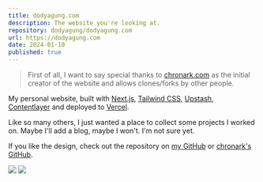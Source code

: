 ```yaml
---
title: dodyagung.com
description: The website you're looking at.
repository: dodyagung/dodyagung.com
url: https://dodyagung.com
date: 2024-01-10
published: true
---
```


> First of all, I want to say special thanks to [chronark.com](https://chronark.com) as the initial creator of the website and allows clones/forks by other people.

My personal website, built with [Next.js](https://nextjs.org), [Tailwind CSS](https://tailwindcss.com), [Upstash](https://upstash.com), [Contentlayer](https://www.contentlayer.dev) and deployed to [Vercel](https://vercel.com).

Like so many others, I just wanted a place to collect some projects I worked on. Maybe I'll add a blog, maybe I won't. I'm not sure yet.

If you like the design, check out the repository on [my GitHub](https://github.com/dodyagung/dodyagung.com) or [chronark's GitHub](https://github.com/chronark/chronark.com).

[![](/projects/dodyagung.com-1.png)](https://dodyagung.com)
[![](/projects/dodyagung.com-3.png)](https://dodyagung.com)
